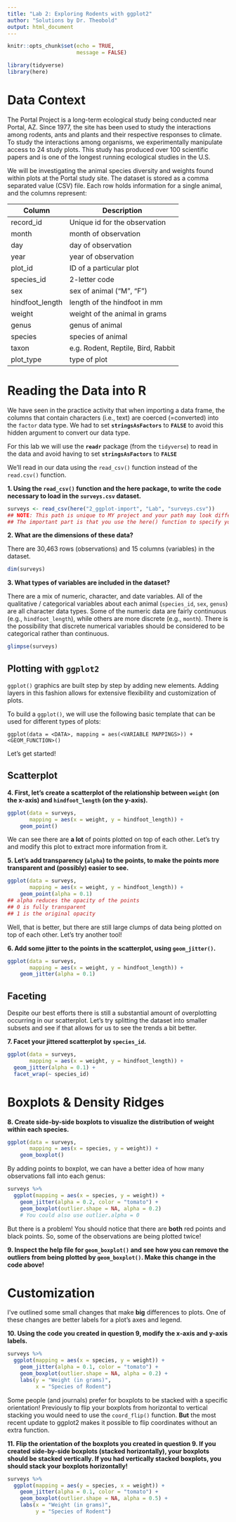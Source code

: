 ```yaml
---
title: "Lab 2: Exploring Rodents with ggplot2"
author: "Solutions by Dr. Theobold"
output: html_document 
---
```


```r
knitr::opts_chunk$set(echo = TRUE, 
                      message = FALSE)

library(tidyverse)
library(here)
```

# Data Context 

The Portal Project is a long-term ecological study being conducted near Portal,
AZ. Since 1977, the site has been used to study the interactions among rodents,
ants and plants and their respective responses to climate. To study the
interactions among organisms, we experimentally manipulate access to 24 study
plots. This study has produced over 100 scientific papers and is one of the
longest running ecological studies in the U.S.

We will be investigating the animal species diversity and weights found within
plots at the Portal study site. The dataset is stored as a comma separated value (CSV) file. Each row holds information for a single animal, and the columns represent:

| Column           | Description                        |
|------------------|------------------------------------|
| record\_id       | Unique id for the observation      |
| month            | month of observation               |
| day              | day of observation                 |
| year             | year of observation                |
| plot\_id         | ID of a particular plot            |
| species\_id      | 2-letter code                      |
| sex              | sex of animal ("M", "F")           |
| hindfoot\_length | length of the hindfoot in mm       |
| weight           | weight of the animal in grams      |
| genus            | genus of animal                    |
| species          | species of animal                  |
| taxon            | e.g. Rodent, Reptile, Bird, Rabbit |
| plot\_type       | type of plot                       |


# Reading the Data into R

We have seen in the practice activity that when importing a data 
frame, the columns that contain characters (i.e., text) are coerced 
(=converted) into the `factor` data type. We had to set **`stringsAsFactors`** 
to **`FALSE`** to avoid this hidden argument to convert our data type. 

For this lab we will use the **`readr`** package (from the `tidyverse`) to
read in the data and avoid having to set **`stringsAsFactors`** to **`FALSE`**

We'll read in our data using the `read_csv()` function instead of the 
`read.csv()` function. 

__1. Using the `read_csv()` function and the **here** package, to write the code necessary to load in the `surveys.csv` dataset.__

```r
surveys <- read_csv(here("2_ggplot-import", "Lab", "surveys.csv"))
## NOTE: This path is unique to MY project and your path may look different!
## The important part is that you use the here() function to specify your path
```

__2. What are the dimensions of these data?__

There are 30,463 rows (observations) and 15 columns (variables) in the dataset. 

```r
dim(surveys)
```


__3. What types of variables are included in the dataset?__ 

There are a mix of numeric, character, and date variables. All of the
qualitative / categorical variables about each animal (`species_id`, `sex`,
`genus`) are all character data types. Some of the numeric data are fairly 
continuous (e.g., `hindfoot_length`), while others are more discrete 
(e.g., `month`). There is the possibility that discrete numerical variables 
should be considered to be categorical rather than continuous. 

```r
glimpse(surveys)
```


## Plotting with **`ggplot2`**

`ggplot()` graphics are built step by step by adding new elements. Adding layers 
in this fashion allows for extensive flexibility and customization of plots.

To build a `ggplot()`, we will use the following basic template that can be used 
for different types of plots:

`ggplot(data = <DATA>, mapping = aes(<VARIABLE MAPPINGS>)) +  <GEOM_FUNCTION>()`

Let's get started!  

## Scatterplot

__4. First, let's create a scatterplot of the relationship between `weight` (on the x-axis) and `hindfoot_length` (on the y-axis).__ 


```r
ggplot(data = surveys,
       mapping = aes(x = weight, y = hindfoot_length)) +
    geom_point()
```

We can see there are **a lot** of points plotted on top of each other. Let's try
and modify this plot to extract more information from it. 

__5. Let's add transparency (`alpha`) to the points, to make the points more transparent and (possibly) easier to see.__ 

```r
ggplot(data = surveys, 
       mapping = aes(x = weight, y = hindfoot_length)) +
    geom_point(alpha = 0.1)
## alpha reduces the opacity of the points 
## 0 is fully transparent
## 1 is the original opacity
```

Well, that is better, but there are still large clumps of data being plotted on
top of each other. Let's try another tool! 

__6. Add some jitter to the points in the scatterplot, using `geom_jitter()`.__

```r
ggplot(data = surveys, 
       mapping = aes(x = weight, y = hindfoot_length)) +
    geom_jitter(alpha = 0.1)
```

## Faceting

Despite our best efforts there is still a substantial amount of overplotting 
occurring in our scatterplot. Let's try splitting the dataset into smaller 
subsets and see if that allows for us to see the trends a bit better. 

__7. Facet your jittered scatterplot by `species_id`.__

```r
ggplot(data = surveys, 
       mapping = aes(x = weight, y = hindfoot_length)) +
  geom_jitter(alpha = 0.1) + 
  facet_wrap(~ species_id)
```


# Boxplots & Density Ridges

__8. Create side-by-side boxplots to visualize the distribution of weight within each species.__

```r
ggplot(data = surveys, 
       mapping = aes(x = species, y = weight)) +
    geom_boxplot()
```

By adding points to boxplot, we can have a better idea of how many observations
fall into each genus: 

```r
surveys %>% 
  ggplot(mapping = aes(x = species, y = weight)) +
    geom_jitter(alpha = 0.2, color = "tomato") + 
    geom_boxplot(outlier.shape = NA, alpha = 0.2)  
    # You could also use outlier.alpha = 0
```

But there is a problem! You should notice that there are **both** red points 
and black points. So, some of the observations are being plotted twice! 

__9. Inspect the help file for `geom_boxplot()` and see how you can remove the outliers from being plotted by `geom_boxplot()`. Make this change in the code above!__


# Customization

I've outlined some small changes that make **big** differences to plots. One of 
these changes are better labels for a plot's axes and legend. 

__10. Using the code you created in question 9, modify the x-axis and y-axis labels.__

```r
surveys %>% 
  ggplot(mapping = aes(x = species, y = weight)) +
    geom_jitter(alpha = 0.1, color = "tomato") + 
    geom_boxplot(outlier.shape = NA, alpha = 0.2) +
    labs(y = "Weight (in grams)",
         x = "Species of Rodent") 
```

Some people (and journals) prefer for boxplots to be stacked with a specific 
orientation! Previously to flip your boxplots from horizontal to vertical 
stacking you would need to use the `coord_flip()` function. **But** the most
recent update to ggplot2 makes it possible to flip coordinates without an extra
function. 

__11. Flip the orientation of the boxplots you created in question 9. If you created side-by-side boxplots (stacked horizontally), your boxplots should be stacked vertically. If you had vertically stacked boxplots, you should stack your boxplots horizontally!__ 

```r
surveys %>% 
  ggplot(mapping = aes(y = species, x = weight)) +
    geom_jitter(alpha = 0.1, color = "tomato") + 
    geom_boxplot(outlier.shape = NA, alpha = 0.5) + 
    labs(x = "Weight (in grams)",
         y = "Species of Rodent") 
```
